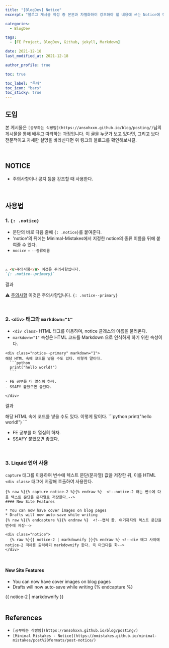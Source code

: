 ```yaml
---
title: "[BlogDev] Notice"
excerpt: "블로그 게시글 작성 중 본문과 차별화하여 강조해야 할 내용에 쓰는 Notice에 대해 알아보자."

categories:
  - BlogDev

tags:
  - [FE Project, BlogDev, Github, jekyll, Markdown]

date: 2021-12-18
last_modified_at: 2021-12-18

author_profile: true

toc: true

toc_label: "목차"
toc_icon: "bars"
toc_sticky: true
---
```



## 도입

본 게시물은 `[공부하는 식빵맘](https://ansohxxn.github.io/blog/posting/)`님의 게시물을 통해 배우고 따라하는 과정입니다. 이 글을 누군가 보고 있다면, 그리고 보다 전문적이고 자세한 설명을 바라신다면 위 링크의 블로그를 확인해보시길.

<br />

## NOTICE

- 주의사항이나 공지 등을 강조할 때 사용한다.

<br />

## 사용법

### 1. `{: .notice}`

- 문단의 바로 다음 줄에 `{: .notice}`를 붙여준다.
- 'notice'의 뒤에는 Minimal-Mistakes에서 지정한 notice의 종류 이름을 뒤에 붙여줄 수 있다.
- `nocice` + `--종류이름`

<br />

```markdown
⚠ <u>주의사항</u> 이것은 주의사항입니다.
`{: .notice--primary}`
```

결과

⚠ <u>주의사항</u> 이것은 주의사항입니다.
`{: .notice--primary}`

<br />

### 2. `<div>` 태그와 `markdown="1"`

- `<div class>` HTML 태그를 이용하며, notice 클래스의 이름을 불러온다.
- `markdown="1"` 속성은 HTML 코드를 Markdown 으로 인식하게 하기 위한 속성이다.

````
<div class="notice--primary" markdown="1">
해당 HTML 속에 코드를 넣을 수도 있다. 이렇게 말이다.
  ```python
  print("hello world!")
  ```

- FE 공부를 더 열심히 하자.
- SSAFY 붙었으면 좋겠다.

</div>
````

결과

<div class="notice--primary" markdown="1">
해당 HTML 속에 코드를 넣을 수도 있다. 이렇게 말이다.
  ```python
  print("hello world!")
  ```

- FE 공부를 더 열심히 하자.
- SSAFY 붙었으면 좋겠다.

</div>

<br />

### 3. Liquid 언어 사용

`capture` 태그를 이용하여 변수에 텍스트 문단(문자열) 값을 저장한 뒤, 이를 HTML `<div class>` 태그에 저장해 호출하여 사용한다.

```
{% raw %}{% capture notice-2 %}{% endraw %}  <!--notice-2 라는 변수에 다음 텍스트 문단을 문자열로 저장한다.-->
#### New Site Features

* You can now have cover images on blog pages
* Drafts will now auto-save while writing
{% raw %}{% endcapture %}{% endraw %}  <!--캡처 끝. 여기까지의 텍스트 문단을 변수에 저장-->

<div class="notice">
  {% raw %}{{ notice-2 | markdownify }}{% endraw %} <!--div 태그 사이에 notice-2 객체를 출력하되 markdownify 한다. 즉 마크다운 화-->
</div>
```

<br />

#### New Site Features

- You can now have cover images on blog pages
- Drafts will now auto-save while writing
  {% endcapture %} <!--캡처 끝! 여기까지의 텍스트를 변수에 저장-->

<div class="notice">
  {{ notice-2 | markdownify }} <!--div 태그 사이에 notice-2 객체를 출력하되 markdownify 한다. 즉 마크다운 화-->
</div>

<br />

## References

- `[공부하는 식빵맘](https://ansohxxn.github.io/blog/posting/)`
- `[Minimal Mistakes - Notice](https://mmistakes.github.io/minimal-mistakes/post%20formats/post-notice/)`
